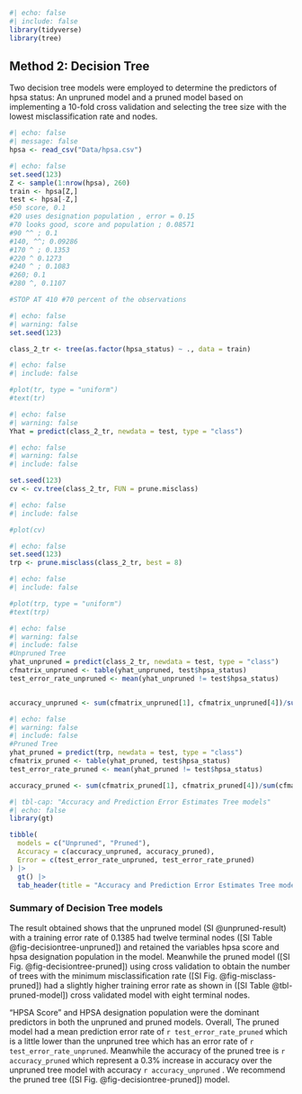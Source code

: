 ```r
#| echo: false
#| include: false
library(tidyverse)
library(tree)
```

## Method 2: Decision Tree

Two decision tree models were employed to determine the predictors of hpsa status: An unpruned model and a pruned model based on implementing a 10-fold cross validation and selecting the tree size with the lowest misclassification rate and nodes.

```r
#| echo: false
#| message: false
hpsa <- read_csv("Data/hpsa.csv")
```

```r
#| echo: false
set.seed(123)
Z <- sample(1:nrow(hpsa), 260)
train <- hpsa[Z,]
test <- hpsa[-Z,]
#50 score, 0.1
#20 uses designation population , error = 0.15
#70 looks good, score and population ; 0.08571
#90 ^^ ; 0.1
#140, ^^; 0.09286
#170 ^ ; 0.1353
#220 ^ 0.1273
#240 ^ ; 0.1083
#260; 0.1
#280 ^, 0.1107

#STOP AT 410 #70 percent of the observations

```

```r

#| echo: false
#| warning: false
set.seed(123)

class_2_tr <- tree(as.factor(hpsa_status) ~ ., data = train)
```

```r

#| echo: false
#| include: false

#plot(tr, type = "uniform")
#text(tr)
```

```r
#| echo: false
#| warning: false
Yhat = predict(class_2_tr, newdata = test, type = "class")
```

```r

#| echo: false
#| warning: false
#| include: false

set.seed(123)
cv <- cv.tree(class_2_tr, FUN = prune.misclass)
```

```r

#| echo: false
#| include: false

#plot(cv)
```

```r
#| echo: false
set.seed(123)
trp <- prune.misclass(class_2_tr, best = 8)
```

```r

#| echo: false
#| include: false

#plot(trp, type = "uniform")
#text(trp)
```

```r
#| echo: false
#| warning: false
#| include: false
#Unpruned Tree
yhat_unpruned = predict(class_2_tr, newdata = test, type = "class")
cfmatrix_unpruned <- table(yhat_unpruned, test$hpsa_status)
test_error_rate_unpruned <- mean(yhat_unpruned != test$hpsa_status)


accuracy_unpruned <- sum(cfmatrix_unpruned[1], cfmatrix_unpruned[4])/sum(cfmatrix_unpruned)
```

```r
#| echo: false
#| warning: false
#| include: false
#Pruned Tree
yhat_pruned = predict(trp, newdata = test, type = "class")
cfmatrix_pruned <- table(yhat_pruned, test$hpsa_status)
test_error_rate_pruned <- mean(yhat_pruned != test$hpsa_status)

accuracy_pruned <- sum(cfmatrix_pruned[1], cfmatrix_pruned[4])/sum(cfmatrix_pruned)
```

```r
#| tbl-cap: "Accuracy and Prediction Error Estimates Tree models"
#| echo: false
library(gt)

tibble(
  models = c("Unpruned", "Pruned"),
  Accuracy = c(accuracy_unpruned, accuracy_pruned),
  Error = c(test_error_rate_unpruned, test_error_rate_pruned)
) |>
  gt() |>
  tab_header(title = "Accuracy and Prediction Error Estimates Tree models")
```

### Summary of Decision Tree models

The result obtained shows that the unpruned model (SI @unpruned-result) with a training error rate of 0.1385 had twelve terminal nodes ([SI Table @fig-decisiontree-unpruned]) and retained the variables hpsa score and hpsa designation population in the model.
Meanwhile the pruned model ([SI Fig. @fig-decisiontree-pruned]) using cross validation to obtain the number of trees with the minimum misclassification rate ([SI Fig. @fig-misclass-pruned]) had a slightly higher training error rate as shown in ([SI Table @tbl-pruned-model]) cross validated model with eight terminal nodes.

"HPSA Score" and HPSA designation population were the dominant predictors in both the unpruned and pruned models.
Overall, The pruned model had a mean prediction error rate of `r test_error_rate_pruned` which is a little lower than the unpruned tree which has an error rate of `r test_error_rate_unpruned`.
Meanwhile the accuracy of the pruned tree is `r accuracy_pruned` which represent a 0.3% increase in accuracy over the unpruned tree model with accuracy `r accuracy_unpruned` .
We recommend the pruned tree ([SI Fig. @fig-decisiontree-pruned]) model.
